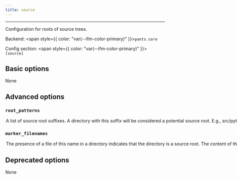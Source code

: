 ```yaml
---
title: source
---
```



---

Configuration for roots of source trees.

Backend: <span style={{ color: "var(--ifm-color-primary)" }}>`pants.core`</span>

Config section: <span style={{ color: "var(--ifm-color-primary)" }}>`[source]`</span>

## Basic options

<span className={styles.options}>

None

## Advanced options

### `root_patterns`

<Option
  cli_repr={`--source-root-patterns="[["pattern1", "pattern2", ...], ["pattern1", "pattern2", ...], ...]"`}
  env_repr='PANTS_SOURCE_ROOT_PATTERNS'
>
  

A list of source root suffixes.

A directory with this suffix will be considered a potential source root. E.g., `src/python` will match `\<buildroot>/src/python`, `\<buildroot>/project1/src/python` etc.

Prepend a `/` to anchor the match at the buildroot. E.g., `/src/python` will match `\<buildroot>/src/python` but not `\<buildroot>/project1/src/python`.

A `*` wildcard will match a single path segment, E.g., `src/*` will match `\<buildroot>/src/python` and `\<buildroot>/src/rust`.

Use `/` to signify that the buildroot itself is a source root.

See [Source roots](doc\:source-roots).

</Option>


### `marker_filenames`

<Option
  cli_repr={`--source-marker-filenames="[filename, filename, ...]"`}
  env_repr='PANTS_SOURCE_MARKER_FILENAMES'
  default_repr='[]'
>
  

The presence of a file of this name in a directory indicates that the directory is a source root. The content of the file doesn't matter, and may be empty. Useful when you can't or don't wish to centrally enumerate source roots via `root_patterns`.

</Option>


## Deprecated options

None

</span>
